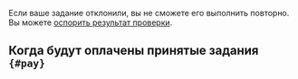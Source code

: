 Если ваше задание отклонили, вы не сможете его выполнить повторно. Вы можете [оспорить результат проверки](#appeal).

## Когда будут оплачены принятые задания `{#pay}`